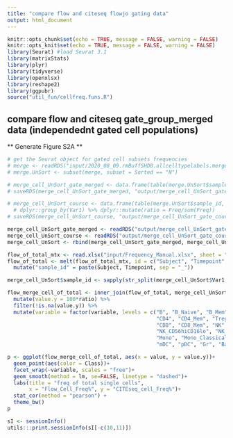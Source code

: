 ```yaml
---
title: "compare flow and citeseq flowjo gating data"
output: html_document
---
```


```r
knitr::opts_chunk$set(echo = TRUE, message = FALSE, warning = FALSE)
knitr::opts_knit$set(echo = TRUE, message = FALSE, warning = FALSE)
library(Seurat) #load Seurat 3.1
library(matrixStats)
library(plyr)
library(tidyverse)
library(openxlsx)
library(reshape2)
library(ggpubr)
source("util_fun/cellfreq.funs.R")
```

## compare flow and citeseq gate_group_merged data (independednt gated cell populations)
** Generate Figure S2A **
```r
# get the Seurat object for gated cell subsets frequencies
# merge <- readRDS("input/2020_08_09.rmBuffSHD8.allcelltypelabels.merge.SNG.wmeta.WithinBatchClustered.Rds")
# merge.UnSort <- subset(merge, subset = Sorted == "N")

# merge_cell_UnSort_gate_merged <- data.frame(table(merge.UnSort$sample_id, merge.UnSort$gate_group_merged)) %>% dplyr::group_by(Var1) %>% dplyr::mutate(ratio = Freq/sum(Freq))
# saveRDS(merge_cell_UnSort_gate_merged, "output/merge_cell_UnSort_gate_merged.rds")

# merge_cell_UnSort_course <- data.frame(table(merge.UnSort$sample_id, merge.UnSort$gate_group_course)) %>% 
  # dplyr::group_by(Var1) %>% dplyr::mutate(ratio = Freq/sum(Freq))
# saveRDS(merge_cell_UnSort_course, "output/merge_cell_UnSort_gate_course.rds")

merge_cell_UnSort_gate_merged <- readRDS("output/merge_cell_UnSort_gate_merged.rds")
merge_cell_UnSort_course <- readRDS("output/merge_cell_UnSort_gate_course.rds")
merge_cell_UnSort <- rbind(merge_cell_UnSort_gate_merged, merge_cell_UnSort_course)
```

```r
flow_of_total_mtx <- read.xlsx("input/Frequency_Manual.xlsx", sheet = "Freq_of_total", rowNames = TRUE)
flow_of_total <- melt(flow_of_total_mtx, id = c("Subject", "Timepoint", "Class", "Assay")) %>%
  mutate("sample_id" = paste(Subject, Timepoint, sep = "_"))

merge_cell_UnSort$sample_id <- sapply(str_split(merge_cell_UnSort$Var1, pattern = "_", n = 2), function(x)x[[2]])

flow_merge_cell_of_total <- inner_join(flow_of_total, merge_cell_UnSort, c("sample_id"="sample_id", "variable"="Var2")) %>%
  mutate(value.y = 100*ratio) %>%
  filter(!is.na(value.y)) %>%
  mutate(variable = factor(variable, levels = c("B", "B_Naive", "B_Mem", 
                                                "CD4", "CD4_Mem", "Treg", "Tfh",
                                                "CD8", "CD8_Mem", "NK", "NK_CD16hi",
                                                "NK_CD56hiCD16lo", "NK_CD56loCD16lo",
                                                "Mono", "Mono_Classical", "Mono_Nonclassical",
                                                "mDC", "pDC", "Gr", "Baso")))

p <- ggplot(flow_merge_cell_of_total, aes(x = value, y = value.y))+
  geom_point(aes(color = Class))+
  facet_wrap(~variable, scales = "free")+
  geom_smooth(method = lm, se=FALSE, linetype = "dashed")+
  labs(title = "freq of total single cells",
       x = "Flow_Cell_Freq%", y = "CITEseq_cell_Freq%")+
  stat_cor(method = "pearson") +
  theme_bw()
p

```


```r
sI <- sessionInfo()
utils:::print.sessionInfo(sI[-c(10,11)])
```

 